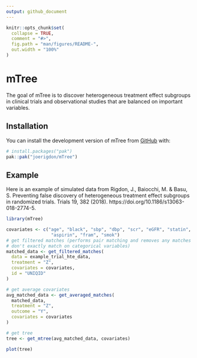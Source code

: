 ```yaml
---
output: github_document
---
```


<!-- README.md is generated from README.Rmd. Please edit that file -->

```r
knitr::opts_chunk$set(
  collapse = TRUE,
  comment = "#>",
  fig.path = "man/figures/README-",
  out.width = "100%"
)
```

# mTree

<!-- badges: start -->
<!-- badges: end -->

The goal of mTree is to discover heterogeneous treatment effect subgroups in clinical trials and observational studies that are balanced on important variables. 

## Installation

You can install the development version of mTree from [GitHub](https://github.com/) with:

``` r
# install.packages("pak")
pak::pak("joerigdon/mTree")
```

## Example

Here is an example of simulated data from Rigdon, J., Baiocchi, M. & Basu, S. Preventing false discovery of heterogeneous treatment effect subgroups in randomized trials. Trials 19, 382 (2018). https://doi.org/10.1186/s13063-018-2774-5.

```r
library(mTree)

covariates <- c("age", "black", "sbp", "dbp", "scr", "eGFR", "statin",
                 "aspirin", "fram", "smok")
# get filtered matches (performs pair matching and removes any matches that 
# don't exactly match on categorical variables)
matched_data <- get_filtered_matches(
  data = example_trial_hte_data,
  treatment = "Z",
  covariates = covariates,
  id = "UNIQID"
)

# get average covariates 
avg_matched_data <- get_averaged_matches(
  matched_data,
  treatment = "Z",
  outcome = "Y",
  covariates = covariates
)

# get tree
tree <- get_mtree(avg_matched_data, covariates)

plot(tree)
```


